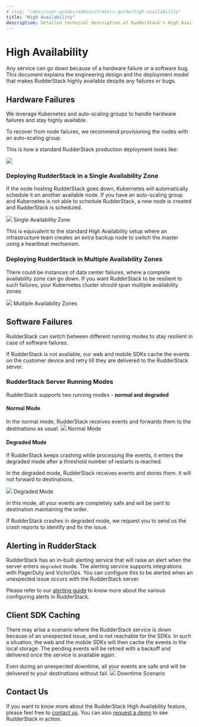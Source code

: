 ```yaml
---
# slug: "/docs/user-guides/administrators-guide/high-availability"
title: "High Availability"
description: Detailed technical description of RudderStack's High Availability feature
---
```


# High Availability

Any service can go down because of a hardware failure or a software bug. This document explains the engineering design and the deployment model that makes RudderStack highly available despite any failures or bugs.

## Hardware Failures

We leverage Kubernetes and auto-scaling groups to handle hardware failures and stay highly available.

To recover from node failures, we recommend provisioning the nodes with an auto-scaling group.

This is how a standard RudderStack production deployment looks like:

<img src="../../../images/assets/rudderstack2x_-7-.png" />

### Deploying RudderStack in a Single Availability Zone

If the node hosting RudderStack goes down, Kubernetes will automatically schedule it on another available node. If you have an auto-scaling group and Kubernetes is not able to schedule RudderStack, a new node is created and RudderStack is scheduled.

<img src="../../../images/assets/rudderstack2x_-9-.png" />
<span class="imageTitle">Single Availability Zone</span>

This is equivalent to the standard High Availability setup where an infrastructure team creates an extra backup node to switch the master using a heartbeat mechanism.

### Deploying RudderStack in Multiple Availability Zones

There could be instances of data center failures, where a complete availability zone can go down. If you want RudderStack to be resilient to such failures, your Kubernetes cluster should span multiple availability zones.

<img src="../../../images/assets/rudderstack2x_-11-.png" />
<span class="imageTitle">Multiple Availability Zones</span>

## Software Failures

RudderStack can switch between different running modes to stay resilient in case of software failures.

If RudderStack is not available, our web and mobile SDKs cache the events on the customer device and retry till they are delivered to the RudderStack server.

### RudderStack Server Running Modes

RudderStack supports two running modes - **normal and degraded**

#### Normal Mode

In the normal mode, RudderStack receives events and forwards them to the destinations as usual.
<img src="../../../images/assets/rudderstack2x_-12-.png" />
<span class="imageTitle">Normal Mode</span>

#### Degraded Mode

If RudderStack keeps crashing while processing the events, it enters the degraded mode after a threshold number of restarts is reached.

In the degraded mode, RudderStack receives events and stores them. It will not forward to destinations.

<img src="../../../images/assets/rudderstack2x_-13- (1) (1) (1) (1) (1) (1) (1).png" />
<span class="imageTitle">Degraded Mode</span>

<div class="infoBlock">

In this mode, all your events are completely safe and will be sent to destination maintaining the order.

</div>

<div class="warningBlock">

If RudderStack crashes in degraded mode, we request you to send us the crash reports to identify and fix the issue.

</div>

## Alerting in RudderStack

RudderStack has an in-built alerting service that will raise an alert when the server enters `degraded` mode. The alerting service supports integrations with PagerDuty and VictorOps. You can configure this to be alerted when an unexpected issue occurs with the RudderStack server.

Please refer to our [alerting guide](https://rudderstack.com/docs/administrators-guide/alerting) to know more about the various configuring alerts in RudderStack.

## Client SDK Caching

There may arise a scenario where the RudderStack service is down because of an unexpected issue, and is not reachable for the SDKs. In such a situation, the web and the mobile SDKs will then cache the events in the local storage. The pending events will be retried with a backoff and delivered once the service is available again.

Even during an unexpected downtime, all your events are safe and will be delivered to your destinations without fail.
<img src="../../../images/assets/rudderstack2x_-6-.png" />
<span class="imageTitle">Downtime Scenario</span>

## Contact Us

If you want to know more about the RudderStack High Availability feature, please feel free to [contact us](mailto:%20docs@rudderstack.com). You can also [request a demo](https://rudderstack.com/request-a-demo/) to see RudderStack in action.
